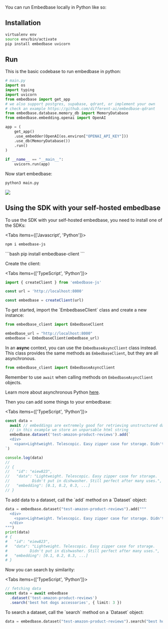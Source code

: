 
You can run Embedbase locally in Python like so:

## Installation

```bash copy
virtualenv env
source env/bin/activate
pip install embedbase uvicorn
```

## Run

This is the basic codebase to run embedbase in python:

```py filename="main.py" copy
# main.py
import os
import typing
import uvicorn
from embedbase import get_app
# we also support postgres, supabase, qdrant, or implement your own
# check an example https://github.com/different-ai/embedbase-qdrant
from embedbase.database.memory_db import MemoryDatabase 
from embedbase.embedding.openai import OpenAI

app = (
    get_app()
    .use_embedder(OpenAI(os.environ["OPENAI_API_KEY"]))
    .use_db(MemoryDatabase())
    .run()
)
 
if __name__ == "__main__":
    uvicorn.run(app)
```

Now start embedbase:

```bash
python3 main.py
```

<Image src="/embedbase-self-hosted-quick-tour.png" width={800} height={500} />

## Using the SDK with your self-hosted embedbase

To use the SDK with your self-hosted embedbase, you need to install one of the SDKs:

<Tabs items={['Javascript', 'Python']}>
  <Tab>
```bash
npm i embedbase-js
```
  </Tab>
  <Tab>
```bash
pip install embedbase-client
```
  </Tab>
</Tabs>

Create the client:


<Tabs items={['TypeScript', 'Python']}>
  <Tab>
```ts copy
import { createClient } from 'embedbase-js'

const url = 'http://localhost:8000'

const embedbase = createClient(url)
```
  </Tab>
    <Tab>
To get started, import the `EmbedbaseClient` class and create a new instance:

```python copy
from embedbase_client import EmbedbaseClient

embedbase_url = "http://localhost:8000"
embedbase = EmbedbaseClient(embedbase_url)
```

In an **async** context, you can use the `EmbedbaseAsyncClient` class instead.
This class provides the same methods as `EmbedbaseClient`, but they are all asynchronous.
```python copy
from embedbase_client import EmbedbaseAsyncClient
```

Remember to use `await` when calling methods on `EmbedbaseAsyncClient` objects.

Learn more about asynchronous Python [here](https://docs.python.org/3/library/asyncio.html).
  </Tab>
</Tabs>

Then you can add some things to your embedbase:

<Tabs items={['TypeScript', 'Python']}>
  <Tab>
```js copy
const data =
  await // embeddings are extremely good for retrieving unstructured data
  // in this example we store an unparsable html string
  embedbase.dataset('test-amazon-product-reviews').add(`
  <div>
    <span>Lightweight. Telescopic. Easy zipper case for storage. Didn't put in dishwasher. Still perfect after many uses.</span>
`)

console.log(data)
//
// {
//   "id": "eiew823",
//   "data": "Lightweight. Telescopic. Easy zipper case for storage.
//          Didn't put in dishwasher. Still perfect after many uses.",
//   "embedding": [0.1, 0.2, 0.3, ...]
// }
```

  </Tab>
    <Tab>
To add data to a dataset, call the `add` method on a `Dataset` object:

```python copy
data = embedbase.dataset("test-amazon-product-reviews").add("""
  <div>
    <span>Lightweight. Telescopic. Easy zipper case for storage. Didn't put in dishwasher. Still perfect after many uses.</span>
  </div>
""")
print(data)
# {
#   "id": "eiew823",
#   "data": "Lightweight. Telescopic. Easy zipper case for storage.
#          Didn't put in dishwasher. Still perfect after many uses.",
#   "embedding": [0.1, 0.2, 0.3, ...]
# }
```
  </Tab>
</Tabs>

Now you can search by similarity:

<Tabs items={['TypeScript', 'Python']}>
  <Tab>

```ts copy
// fetching data
const data = await embedbase
  .dataset('test-amazon-product-reviews')
  .search('best hot dogs accessories', { limit: 3 })
```
  </Tab>
    <Tab>
To search a dataset, call the `search` method on a `Dataset` object:

```python copy
data = embedbase.dataset("test-amazon-product-reviews").search("best hot dogs accessories", limit=3).get()
```
  </Tab>
</Tabs>